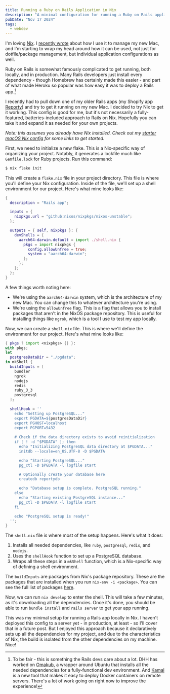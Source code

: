 ```yaml
---
title: Running a Ruby on Rails Application in Nix
description: "A minimal configuration for running a Ruby on Rails application in Nix"
pubDate: "Nov 17 2024"
tags:
  - webdev
---
```


I'm loving [Nix](https://nixos.org/). I [recently wrote](/my-starter-macos-nix-config) about how I use it to manage my new Mac, and I'm starting to wrap my head around how it can be used, not just for dotfile/package management, but individual application configurations as well.

Ruby on Rails is somewhat famously complicated to get running, both locally, and in production. Many Rails developers just install every dependency - though Homebrew has certainly made this easier - and part of what made Heroku so popular was how easy it was to deploy a Rails app.[^1]

I recently had to pull down one of my older Rails apps (my Shopify app [Reporty](https://reporty.com)) and try to get it running on my new Mac. I decided to try Nix to get it working. This config is good for me, but it's not necessarily a fully-featured, batteries-included approach to Rails on Nix. Hopefully you can take it and expand it as needed for your own projects.

_Note: this assumes you already have Nix installed. Check out my [starter macOS Nix config](/my-starter-macos-nix-config) for some links to get started._

First, we need to initialize a new flake. This is a Nix-specific way of organizing your project. Notably, it generates a lockfile much like `Gemfile.lock` for Ruby projects. Run this command:

```bash
$ nix flake init
```

This will create a `flake.nix` file in your project directory. This file is where you'll define your Nix configuration. Inside of the file, we'll set up a shell environment for our project. Here's what mine looks like:

```nix title="flake.nix"
{
  description = "Rails app";

  inputs = {
    nixpkgs.url = "github:nixos/nixpkgs/nixos-unstable";
  };

  outputs = { self, nixpkgs }: {
    devShells = {
      aarch64-darwin.default = import ./shell.nix {
        pkgs = import nixpkgs { 
          config.allowUnfree = true;
          system = "aarch64-darwin"; 
        };
      };
    };
  };
}
```

A few things worth noting here:

- We're using the `aarch64-darwin` system, which is the architecture of my new Mac. You can change this to whatever architecture you're using.
- We're using the `allowUnfree` flag. This is a flag that allows you to install packages that aren't in the NixOS package repository. This is useful for installing things like `ngrok`, which is a tool I use to test my app locally.

Now, we can create a `shell.nix` file. This is where we'll define the environment for our project. Here's what mine looks like:

```nix title="shell.nix"
{ pkgs ? import <nixpkgs> {} }:
with pkgs; 
let 
  postgresDataDir = "./pgdata";
in mkShell {
  buildInputs = [
    bundler
    ngrok
    nodejs
    redis
    ruby_3_3
    postgresql
  ];

  shellHook = ''
    echo "Setting up PostgreSQL..."
    export PGDATA=${postgresDataDir}
    export PGHOST=localhost
    export PGPORT=5432
  
    # Check if the data directory exists to avoid reinitialization
    if [ ! -d "$PGDATA" ]; then
      echo "Initializing PostgreSQL data directory at $PGDATA..."
      initdb --locale=en_US.UTF-8 -D $PGDATA

      echo "Starting PostgreSQL..."
      pg_ctl -D $PGDATA -l logfile start

      # Optionally create your database here
      createdb reportydb

      echo "Database setup is complete. PostgreSQL running."
    else
      echo "Starting existing PostgreSQL instance..."
      pg_ctl -D $PGDATA -l logfile start
    fi

    echo "PostgreSQL setup is ready!"
  '';
}
```

The `shell.nix` file is where most of the setup happens. Here's what it does:

1. Installs all needed dependencies, like `ruby`, `postgresql`, `redis`, and `nodejs`.
2. Uses the `shellHook` function to set up a PostgreSQL database.
3. Wraps all these steps in a `mkShell` function, which is a Nix-specific way of defining a shell environment.

The `buildInputs` are packages from Nix's package repository. These are the packages that are installed when you run `nix-env -i <package>`. You can see the full list of packages [here](https://search.nixos.org/packages).

Now, we can run `nix develop` to enter the shell. This will take a few minutes, as it's downloading all the dependencies. Once it's done, you should be able to run `bundle install` and `rails server` to get your app running.

This was my minimal setup for running a Rails app locally in Nix. I haven't deployed this config to a server yet - in production, at least - so I'll cover that in a future post. But I enjoyed this approach because it declaratively sets up all the dependencies for my project, and due to the characteristics of Nix, the build is isolated from the other dependencies on my machine. Nice!

[^1]: To be fair - this is something the Rails devs care about a lot. DHH has worked on [Omakub](https://omakub.org), a wrapper around Ubuntu that installs all the needed dependencies for a fully-functional dev environment. And [Kamal](https://kamal-deploy.org) is a new tool that makes it easy to deploy Docker containers on remote servers. There's a lot of work going on right now to improve the experience!
